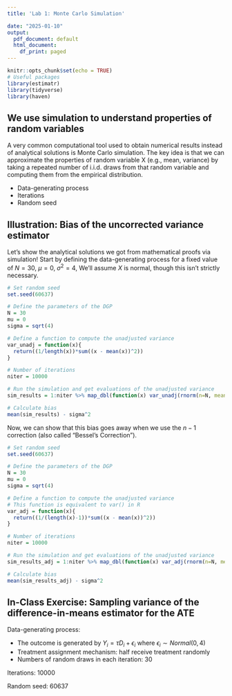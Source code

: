 ```yaml
---
title: 'Lab 1: Monte Carlo Simulation'

date: "2025-01-10"
output:
  pdf_document: default
  html_document:
    df_print: paged
---
```

  
```r
knitr::opts_chunk$set(echo = TRUE)
# Useful packages
library(estimatr)
library(tidyverse)
library(haven)
```


## We use simulation to understand properties of random variables

A very common computational tool used to obtain numerical results instead of analytical solutions is Monte Carlo simulation. The key idea is that we can approximate the properties of random variable X (e.g., mean, variance) by taking a repeated number of i.i.d. draws from that random variable and computing them from the empirical distribution.

- Data-generating process
- Iterations
- Random seed

## Illustration: Bias of the uncorrected variance estimator

Let's show the analytical solutions we got from mathematical proofs via simulation! Start by defining the data-generating process for a fixed value of $N = 30$, $\mu = 0$, $\sigma^2 = 4$, We'll assume $X$ is normal, though this isn't strictly necessary.


```r
# Set random seed
set.seed(60637)

# Define the parameters of the DGP
N = 30
mu = 0
sigma = sqrt(4)

# Define a function to compute the unadjusted variance
var_unadj = function(x){
  return((1/length(x))*sum((x - mean(x))^2))
}

# Number of iterations
niter = 10000

# Run the simulation and get evaluations of the unadjusted variance
sim_results = 1:niter %>% map_dbl(function(x) var_unadj(rnorm(n=N, mean=mu, sd=sigma)))

# Calculate bias
mean(sim_results) - sigma^2
```

Now, we can show that this bias goes away when we use the $n - 1$ correction (also called "Bessel's Correction").

```r
# Set random seed
set.seed(60637)

# Define the parameters of the DGP
N = 30
mu = 0
sigma = sqrt(4)

# Define a function to compute the unadjusted variance
# This function is equivalent to var() in R
var_adj = function(x){
  return((1/(length(x)-1))*sum((x - mean(x))^2))
}

# Number of iterations
niter = 10000

# Run the simulation and get evaluations of the unadjusted variance
sim_results_adj = 1:niter %>% map_dbl(function(x) var_adj(rnorm(n=N, mean=mu, sd=sigma)))

# Calculate bias
mean(sim_results_adj) - sigma^2

```

## In-Class Exercise: Sampling variance of the difference-in-means estimator for the ATE

Data-generating process:

- The outcome is generated by $Y_i = \tau D_i + \epsilon_i$ where $\epsilon_i \sim Normal(0, 4)$
- Treatment assignment mechanism: half receive treatment randomly
- Numbers of random draws in each iteration: $30$

Iterations: $10000$

Random seed: $60637$
